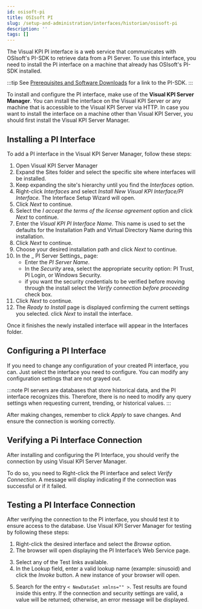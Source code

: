 ```yaml
---
id: osisoft-pi
title: OSIsoft PI
slug: /setup-and-administration/interfaces/historian/osisoft-pi
description: ''
tags: []
---
```



The Visual KPI PI interface is a web service that communicates with OSIsoft's PI-SDK to retrieve data from a PI Server. To use this interface, you need to install the PI interface on a machine that already has OSIsoft's PI-SDK installed. 

:::tip
See [Prerequisites and Software Downloads](/docs/setup-and-administration/prerequisites-downloads) for a link to the PI-SDK.
:::

To install and configure the PI interface, make use of the **Visual KPI Server Manager**. You can install the interface on the Visual KPI Server or any machine that is accessible to the Visual KPI Server via HTTP. In case you want to install the interface on a machine other than Visual KPI Server, you should first install the Visual KPI Server Manager.

## Installing a PI Interface

To add a PI interface in the Visual KPI Server Manager, follow these steps:

1. Open Visual KPI Server Manager
2. Expand the Sites folder and select the specific site where interfaces will be installed.
3. Keep expanding the site's hierarchy until you find the _Interfaces_ option.
4. Right-click _Interfaces_ and select _Install New Visual KPI Interface/PI Interface_. The Interface Setup Wizard will open.
5. Click _Next_ to continue.
6. Select the _I accept the terms of the license agreement_ option and click _Next_ to continue.
7. Enter the _Visual KPI PI Interface Name_. This name is used to set the defaults for the Installation Path and Virtual Directory Name during this installation.
8. Click _Next_ to continue.
9. Choose your desired installation path and click _Next_ to continue.
10. In the _ PI Server Settings_ page:
    - Enter the _PI Server Name_.
    - In the _Security_ area, select the appropriate security option: PI Trust, PI Login, or Windows Security.
    - if you want the security credentials to be verified before moving through the install select the _Verify connection before proceeding_ check box.
11. Click _Next_ to continue.
12. The _Ready to Install_ page is displayed confirming the current settings you selected. click _Next_ to install the interface.

Once it finishes the newly installed interface will appear in the Interfaces folder.

## Configuring a PI Interface

If you need to change any configuration of your created PI interface, you can. Just select the interface you need to configure. You can modify any configuration settings that are not grayed out.

:::note
PI servers are databases that store historical data, and the PI interface recognizes this. Therefore, there is no need to modify any query settings when requesting current, trending, or historical values.
:::

After making changes, remember to click _Apply_ to save changes. And ensure the connection is working correctly.

## Verifying a Pi Interface Connection

After installing and configuring the PI Interface, you should verify the connection by using Visual KPI Server Manager.

To do so, you need to Right-click the PI interface and select _Verify Connection_. A message will display indicating if the connection was successful or if it failed.

## Testing a PI Interface Connection

After verifying the connection to the PI interface, you should test it to ensure access to the database. Use Visual KPI Server Manager for testing by following these steps:

1. Right-click the desired interface and select the _Browse_ option.
2. The browser will open displaying the PI Interface’s Web Service page.

<StylizedImage
  imgURL="img/setup-adm/interfaces\historian\test-pi-1.png"
  alt="KPI Dashboard"
/>

3. Select any of the Test links available.
4. In the Lookup field, enter a valid lookup name (example: sinusoid) and click the _Invoke_ button. A new instance of your browser will open.

<StylizedImage
  imgURL="img/setup-adm/interfaces\historian\test-pi-2.png"
  alt="KPI Dashboard"
/>

5. Search for the entry `< NewDataSet xmlns="" >`. Test results are found inside this entry. If the connection and security settings are valid, a value will be returned; otherwise, an error message will be displayed.

<StylizedImage
  imgURL="img/setup-adm/interfaces\historian\test-pi-3.png"
  alt="KPI Dashboard"
/>